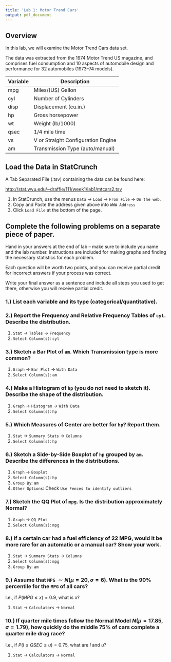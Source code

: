 ```yaml
---
title: 'Lab 1: Motor Trend Cars'
output: pdf_document
---
```


## Overview
In this lab, we will examine the Motor Trend Cars data set.

The data was extracted from the 1974 Motor Trend US magazine, and comprises fuel consumption and 10 aspects of automobile design and performance for 32 automobiles (1973–74 models).

Variable | Description
---------|---------------
mpg |	Miles/(US) Gallon
cyl |	Number of Cylinders
disp |	Displacement (cu.in.)
hp |	Gross horsepower
wt |	Weight (lb/1000)
qsec |	1/4 mile time
vs |	V or Straight Configuration Engine
am |	Transmission Type (auto/manual)

## Load the Data in StatCrunch
A Tab Separated File (.tsv) containing the data can be found here:

[http://stat.wvu.edu/~draffle/111/week1/lab1/mtcars2.tsv](http://stat.wvu.edu/~draffle/111/week1/lab1/mtcars2.tsv)

1. In StatCrunch, use the menus `Data` $\to$ `Load` $\to$ `From File` $\to$ `On the web`.
2. Copy and Paste the address given above into `WWW Address`
4. Click `Load File` at the bottom of the page.

## Complete the following problems on a separate piece of paper.
Hand in your answers at the end of lab -- make sure to include you name and the lab number.  Instructions are included for making graphs and finding the necessary statistics for each problem.

Each question will be worth two points, and you can receive partial credit for incorrect answers if your process was correct.

Write your final answer as a sentence and include all steps you used to get there, otherwise you will receive partial credit.

### 1.) List each variable and its type (categorical/quantitative). 

### 2.) Report the Frequency and Relative Frequency Tables of `cyl`.  Describe the distribution.

1. `Stat` $\to$ `Tables` $\to$ `Frequency`
2. `Select Column(s)`: `cyl`

### 3.) Sketch a Bar Plot of `am`.  Which Transmission type is more common?

1. `Graph` $\to$ `Bar Plot` $\to$ `With Data`
2. `Select Column(s)`: `am`

### 4.) Make a Histogram of `hp` (you do not need to sketch it).  Describe the shape of the distribution.

1. `Graph` $\to$ `Histogram` $\to$ `With Data`
2. `Select Column(s)`: `hp`

### 5.) Which Measures of Center are better for `hp`?  Report them.

1. `Stat` $\to$ `Summary Stats` $\to$ `Columns`
2. `Select Column(s)`: `hp`

### 6.) Sketch a Side-by-Side Boxplot of `hp` grouped by `am`.  Describe the differences in the distributions.

1. `Graph` $\to$ `Boxplot`
2. `Select Column(s)`: `hp`
3. `Group By`: `am`
4. `Other Options`: Check `Use Fences to identify outliers`

### 7.) Sketch the QQ Plot of `mpg`.  Is the distribution approximately Normal?  

1. `Graph` $\to$ `QQ Plot`
2. `Select Column(s)`: `mpg`

### 8.) If a certain car had a fuel efficiency of 22 MPG, would it be more rare for an automatic or a manual car?  Show your work.

1. `Stat` $\to$ `Summary Stats` $\to$ `Columns`
2. `Select Column(s)`: `mpg`
3. `Group By`: `am`

### 9.) Assume that `MPG` $\sim N(\mu = 20, \sigma = 6)$.  What is the 90% percentile for the `MPG` of all cars?  
I.e., if $P(MPG \le x) = 0.9$, what is $x$?

1. `Stat` $\to$ `Calculators` $\to$ `Normal`

### 10.) If quarter mile times follow the Normal Model $N(\mu = 17.85, \sigma = 1.79)$, how quickly do the middle 75% of cars complete a quarter mile drag race?  
I.e., if $P(l \le QSEC \le u) = 0.75$, what are $l$ and $u$? 

1. `Stat` $\to$ `Calculators` $\to$ `Normal`













